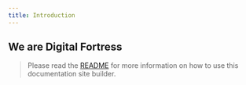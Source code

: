 ```yaml
---
title: Introduction
---
```


## We are Digital Fortress

> Please read the [README](../../README.md) for more information on how to use this documentation site builder.

